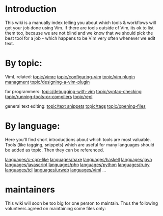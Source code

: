 = Introduction =
This wiki is a manually index telling you about which tools & workflows will
get your job done using Vim. If there are tools outside of Vim, its ok to list
them too, because we are not blind and we know that we should pick the best
tool for a job - which happens to be Vim very often whenever we edit text.

= By topic: =

VimL related:
[[topic/vimrc]]
[[topic/configuring-vim]]
[[topic/vim plugin managment]]
[[topic/designing-a-vim-plugin]]

for programmers:
[[topic/debugging-with-vim]]
[[topic/syntax-checking]]
[[topic/running-tools-or-compilers]]
[[topic/repl]]

general text editing:
[[topic/text snippets]]
[[topic/tags]]
[[topic/opening-files]]

= By language: =
Here you'll find short introductions about which tools are most valuable. Tools
(like tagging, snippets) which are useful for many languages should be added as
topic. Then they can be referenced.

[[languages/c-cpp-like]]
[[languages/haxe]]
[[languages/haskell]]
[[languages/java]]
[[languages/javascript]]
[[languages/php]]
[[languages/python]]
[[languages/ruby]]
[[languages/tcl]]
[[languages/urweb]]
[[languages/viml]]
...


= maintainers =
This wiki will soon be too big for one person to maintain. Thus the following
volunteers agreed on maintaining some files only:
